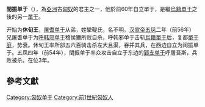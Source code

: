 {{noteTA
|1=zh-hans:单于; zh-hant:單于;
}}
'''閏振单于'''（{{bd|？||前54年}}），為[[亞洲|亞洲]]古[[匈奴|匈奴]]的君主之一，他於前60年自立單于，是繼[[烏籍單于|烏籍單于]]之後的另一[[單于|單于]]。

开始为'''休旬王'''，[[屠耆单于|屠耆单于]]从弟，姓攣鞮氏，名不明。[[汉宣帝|汉宣帝]][[五凤_(西汉)|五凤]]二年（前56年）兄屠耆单于为[[呼韩邪单于|呼韩邪单于]]稽侯狦所败自杀，呼韩邪单于击斩[[烏籍單于|烏籍單于]]后，复都[[單于庭|單于庭]]，势衰。休旬王率所部五六百骑击杀左大且渠，吞并其兵，在西边自立为闰振单于。五凤四年（前54年），閏振单于率众攻击自立于东边的[[郅支单于|郅支单于]]呼屠吾斯，兵败被杀。在位3年。

{{start box}}
{{s-before|[[烏籍單于|烏籍單于]]}}
{{s-title|[[匈奴|匈奴]][[單于|單于]]|前60年立}}
{{s-after|[[郅支骨都侯單于|郅支骨都侯單于]]}}
{{end box}}

==參考文獻==

{{匈奴單于}}

[[Category:匈奴单于|Category:匈奴单于]]
[[Category:前1世紀匈奴人|Category:前1世紀匈奴人]]